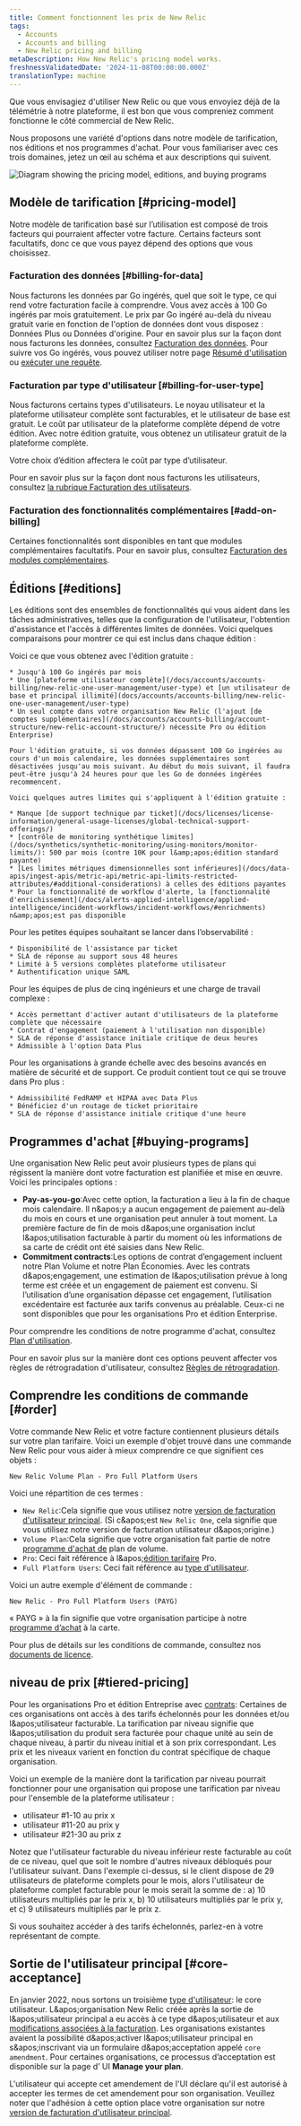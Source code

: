 ```yaml
---
title: Comment fonctionnent les prix de New Relic
tags:
  - Accounts
  - Accounts and billing
  - New Relic pricing and billing
metaDescription: How New Relic's pricing model works.
freshnessValidatedDate: '2024-11-08T00:00:00.000Z'
translationType: machine
---
```


Que vous envisagiez d'utiliser New Relic ou que vous envoyiez déjà de la télémétrie à notre plateforme, il est bon que vous compreniez comment fonctionne le côté commercial de New Relic.

Nous proposons une variété d'options dans notre modèle de tarification, nos éditions et nos programmes d'achat. Pour vous familiariser avec ces trois domaines, jetez un œil au schéma et aux descriptions qui suivent.

<img title="Diagram showing the pricing model, editions, and buying programs" alt="Diagram showing the pricing model, editions, and buying programs" src="/images/accounts_diagram_pricing-diagram.webp" />

## Modèle de tarification [#pricing-model]

Notre modèle de tarification basé sur l’utilisation est composé de trois facteurs qui pourraient affecter votre facture. Certains facteurs sont facultatifs, donc ce que vous payez dépend des options que vous choisissez.

### Facturation des données [#billing-for-data]

Nous facturons les données par Go ingérés, quel que soit le type, ce qui rend votre facturation facile à comprendre. Vous avez accès à 100 Go ingérés par mois gratuitement. Le prix par Go ingéré au-delà du niveau gratuit varie en fonction de l'option de données dont vous disposez : Données Plus ou Données d'origine. Pour en savoir plus sur la façon dont nous facturons les données, consultez [Facturation des données](/docs/accounts/accounts-billing/new-relic-one-pricing-billing/data-ingest-billing). Pour suivre vos Go ingérés, vous pouvez utiliser notre page [Résumé d'utilisation](/docs/accounts/accounts-billing/new-relic-one-pricing-billing/usage-ui) ou [exécuter une requête](/docs/accounts/accounts-billing/new-relic-one-pricing-billing/usage-queries-alerts).

### Facturation par type d'utilisateur [#billing-for-user-type]

Nous facturons certains types d'utilisateurs. Le noyau utilisateur et la plateforme utilisateur complète sont facturables, et le utilisateur de base est gratuit. Le coût par utilisateur de la plateforme complète dépend de votre édition. Avec notre édition gratuite, vous obtenez un utilisateur gratuit de la plateforme complète.

<Callout variant="tip">
  Votre choix d’édition affectera le coût par type d’utilisateur.
</Callout>

Pour en savoir plus sur la façon dont nous facturons les utilisateurs, consultez [la rubrique Facturation des utilisateurs](/docs/accounts/accounts-billing/new-relic-one-pricing-billing/user-count-billing).

### Facturation des fonctionnalités complémentaires [#add-on-billing]

Certaines fonctionnalités sont disponibles en tant que modules complémentaires facultatifs. Pour en savoir plus, consultez [Facturation des modules complémentaires](/docs/accounts/accounts-billing/new-relic-one-pricing-billing/add-on-billing).

## Éditions [#editions]

Les éditions sont des ensembles de fonctionnalités qui vous aident dans les tâches administratives, telles que la configuration de l'utilisateur, l'obtention d'assistance et l'accès à différentes limites de données. Voici quelques comparaisons pour montrer ce qui est inclus dans chaque édition :

<CollapserGroup>
  <Collapser id="free-edition" title="Gratuit">
    Voici ce que vous obtenez avec l'édition gratuite :

    * Jusqu'à 100 Go ingérés par mois
    * Une [plateforme utilisateur complète](/docs/accounts/accounts-billing/new-relic-one-user-management/user-type) et [un utilisateur de base et principal illimité](docs/accounts/accounts-billing/new-relic-one-user-management/user-type)
    * Un seul compte dans votre organisation New Relic (l'ajout [de comptes supplémentaires](/docs/accounts/accounts-billing/account-structure/new-relic-account-structure/) nécessite Pro ou édition Enterprise)

    Pour l'édition gratuite, si vos données dépassent 100 Go ingérées au cours d'un mois calendaire, les données supplémentaires sont désactivées jusqu'au mois suivant. Au début du mois suivant, il faudra peut-être jusqu'à 24 heures pour que les Go de données ingérées recommencent.

    Voici quelques autres limites qui s'appliquent à l'édition gratuite :

    * Manque [de support technique par ticket](/docs/licenses/license-information/general-usage-licenses/global-technical-support-offerings/)
    * [contrôle de monitoring synthétique limites](/docs/synthetics/synthetic-monitoring/using-monitors/monitor-limits/): 500 par mois (contre 10K pour l&amp;apos;édition standard payante)
    * [Les limites métriques dimensionnelles sont inférieures](/docs/data-apis/ingest-apis/metric-api/metric-api-limits-restricted-attributes/#additional-considerations) à celles des éditions payantes
    * Pour la fonctionnalité de workflow d'alerte, la [fonctionnalité d'enrichissement](/docs/alerts-applied-intelligence/applied-intelligence/incident-workflows/incident-workflows/#enrichments) n&amp;apos;est pas disponible
  </Collapser>

  <Collapser id="standard-edition" title="Standard">
    Pour les petites équipes souhaitant se lancer dans l’observabilité :

    * Disponibilité de l'assistance par ticket
    * SLA de réponse au support sous 48 heures
    * Limité à 5 versions complètes plateforme utilisateur
    * Authentification unique SAML
  </Collapser>

  <Collapser id="pro-edition" title="Pro">
    Pour les équipes de plus de cinq ingénieurs et une charge de travail complexe :

    * Accès permettant d'activer autant d'utilisateurs de la plateforme complète que nécessaire
    * Contrat d'engagement (paiement à l'utilisation non disponible)
    * SLA de réponse d'assistance initiale critique de deux heures
    * Admissible à l'option Data Plus
  </Collapser>

  <Collapser id="enterprise-edition" title="Enterprise">
    Pour les organisations à grande échelle avec des besoins avancés en matière de sécurité et de support. Ce produit contient tout ce qui se trouve dans Pro plus :

    * Admissibilité FedRAMP et HIPAA avec Data Plus
    * Bénéficiez d'un routage de ticket prioritaire
    * SLA de réponse d'assistance initiale critique d'une heure
  </Collapser>
</CollapserGroup>

## Programmes d'achat [#buying-programs]

Une organisation New Relic peut avoir plusieurs types de plans qui régissent la manière dont votre facturation est planifiée et mise en œuvre. Voici les principales options :

* <DNT>**Pay-as-you-go**</DNT>:Avec cette option, la facturation a lieu à la fin de chaque mois calendaire. Il n&amp;apos;y a aucun engagement de paiement au-delà du mois en cours et une organisation peut annuler à tout moment. La première facture de fin de mois d&amp;apos;une organisation inclut l&amp;apos;utilisation facturable à partir du moment où les informations de sa carte de crédit ont été saisies dans New Relic.
* <DNT>**Commitment contracts**</DNT>:Les options de contrat d’engagement incluent notre Plan Volume et notre Plan Économies. Avec les contrats d&amp;apos;engagement, une estimation de l&amp;apos;utilisation prévue à long terme est créée et un engagement de paiement est convenu. Si l’utilisation d’une organisation dépasse cet engagement, l’utilisation excédentaire est facturée aux tarifs convenus au préalable. Ceux-ci ne sont disponibles que pour les organisations Pro et édition Enterprise.

Pour comprendre les conditions de notre programme d'achat, consultez [Plan d'utilisation](/docs/licenses/license-information/usage-plans/new-relic-usage-plan).

Pour en savoir plus sur la manière dont ces options peuvent affecter vos règles de rétrogradation d'utilisateur, consultez [Règles de rétrogradation](/docs/accounts/accounts-billing/new-relic-one-pricing-billing/user-count-billing#user-downgrade-rules).

## Comprendre les conditions de commande [#order]

Votre commande New Relic et votre facture contiennent plusieurs détails sur votre plan tarifaire. Voici un exemple d'objet trouvé dans une commande New Relic pour vous aider à mieux comprendre ce que signifient ces objets :

```
New Relic Volume Plan - Pro Full Platform Users
```

Voici une répartition de ces termes :

* `New Relic`:Cela signifie que vous utilisez notre [version de facturation d'utilisateur principal](/docs/accounts/accounts-billing/new-relic-one-pricing-billing/user-count-billing/#pricing-versions). (Si c&amp;apos;est `New Relic One`, cela signifie que vous utilisez notre version de facturation utilisateur d&amp;apos;origine.)
* `Volume Plan`:Cela signifie que votre organisation fait partie de notre [programme d'achat de](#buying-programs) plan de volume.
* `Pro`: Ceci fait référence à l&amp;apos;[édition tarifaire](#editions) Pro.
* `Full Platform Users`: Ceci fait référence au [type d'utilisateur](/docs/accounts/accounts-billing/new-relic-one-user-management/user-type).

Voici un autre exemple d'élément de commande :

```
New Relic - Pro Full Platform Users (PAYG)
```

« PAYG » à la fin signifie que votre organisation participe à notre [programme d’achat](#usage-plans) à la carte.

Pour plus de détails sur les conditions de commande, consultez nos [documents de licence](/docs/licenses/license-information/usage-plans/new-relic-one-usage-plan-descriptions).

## niveau de prix [#tiered-pricing]

Pour les organisations Pro et édition Entreprise avec [contrats](#buying-programs): Certaines de ces organisations ont accès à des tarifs échelonnés pour les données et/ou l&amp;apos;utilisateur facturable. La tarification par niveau signifie que l&amp;apos;utilisation du produit sera facturée pour chaque unité au sein de chaque niveau, à partir du niveau initial et à son prix correspondant. Les prix et les niveaux varient en fonction du contrat spécifique de chaque organisation.

Voici un exemple de la manière dont la tarification par niveau pourrait fonctionner pour une organisation qui propose une tarification par niveau pour l'ensemble de la plateforme utilisateur :

* utilisateur #1-10 au prix x
* utilisateur #11-20 au prix y
* utilisateur #21-30 au prix z

Notez que l'utilisateur facturable du niveau inférieur reste facturable au coût de ce niveau, quel que soit le nombre d'autres niveaux débloqués pour l'utilisateur suivant. Dans l'exemple ci-dessus, si le client dispose de 29 utilisateurs de plateforme complets pour le mois, alors l'utilisateur de plateforme complet facturable pour le mois serait la somme de : a) 10 utilisateurs multipliés par le prix x, b) 10 utilisateurs multipliés par le prix y, et c) 9 utilisateurs multipliés par le prix z.

Si vous souhaitez accéder à des tarifs échelonnés, parlez-en à votre représentant de compte.

## Sortie de l'utilisateur principal [#core-acceptance]

En janvier 2022, nous sortons un troisième [type d'utilisateur](/docs/accounts/accounts-billing/new-relic-one-user-management/user-type): le core utilisateur. L&amp;apos;organisation New Relic créée après la sortie de l&amp;apos;utilisateur principal a eu accès à ce type d&amp;apos;utilisateur et aux [modifications associées à la facturation](/docs/accounts/accounts-billing/new-relic-one-pricing-billing/user-count-billing/#pricing-versions). Les organisations existantes avaient la possibilité d&amp;apos;activer l&amp;apos;utilisateur principal en s&amp;apos;inscrivant via un formulaire d&amp;apos;acceptation appelé `core amendment`. Pour certaines organisations, ce processus d’acceptation est disponible sur la page d’ UI <DNT>**Manage your plan**</DNT>.

L'utilisateur qui accepte cet amendement de l'UI déclare qu'il est autorisé à accepter les termes de cet amendement pour son organisation. Veuillez noter que l'adhésion à cette option place votre organisation sur notre [version de facturation d'utilisateur principal](/docs/accounts/accounts-billing/new-relic-one-pricing-billing/user-count-billing/#pricing-versions).